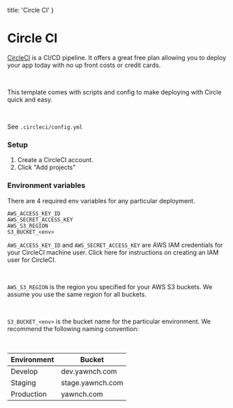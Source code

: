   title: 'Circle CI'
}

# Circle CI

[CircleCI](https://circleci.com) is a CI/CD pipeline. It offers a great free plan allowing you to deploy your app today with no up front costs or credit cards.

<br />

This template comes with scripts and config to make deploying with Circle quick and easy.

<br />

See `.circleci/config.yml`

### Setup

1. Create a CircleCI account.
1. Click "Add projects"

### Environment variables

There are 4 required env variables for any particular deployment.

```
AWS_ACCESS_KEY_ID
AWS_SECRET_ACCESS_KEY
AWS_S3_REGION
S3_BUCKET_<env>
```

`AWS_ACCESS_KEY_ID` and `AWS_SECRET_ACCESS_KEY` are AWS IAM credentials for your CircleCI machine user. Click here for instructions on creating an IAM user for CircleCI.

<br />

`AWS_S3_REGION` is the region you specified for your AWS S3 buckets. We assume you use the same region for all buckets.

<br />

`S3_BUCKET_<env>` is the bucket name for the particular environment. We recommend the following naming convention:

<br />

| Environment | Bucket |
|-------------|--------|
| Develop | dev.yawnch.com |
| Staging | stage.yawnch.com |
| Production | yawnch.com |
